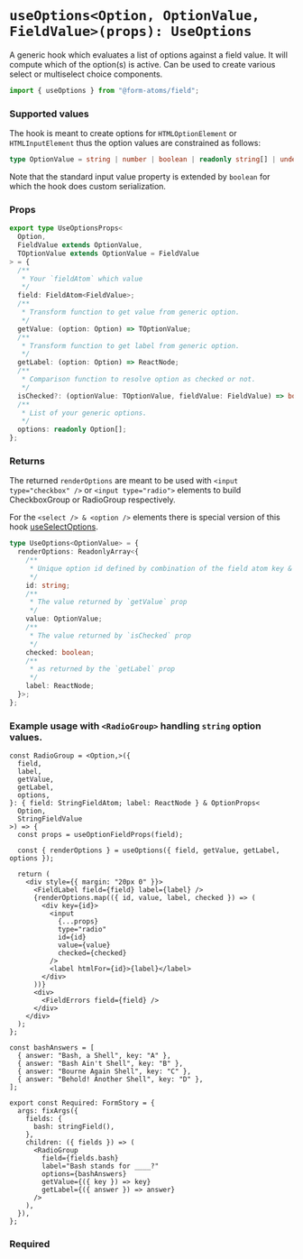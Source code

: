
<Meta title="hooks/useOptions" />

# `useOptions<Option, OptionValue, FieldValue>(props): UseOptions`

A generic hook which evaluates a list of options against a field value. It will compute which of the option(s) is active.
Can be used to create various select or multiselect choice components.

```ts
import { useOptions } from "@form-atoms/field";
```

### Supported values

The hook is meant to create options for `HTMLOptionElement` or `HTMLInputElement` thus the option values are constrained as follows:

```ts
type OptionValue = string | number | boolean | readonly string[] | undefined;
```

Note that the standard input value property is extended by `boolean` for which the hook does custom serialization.

### Props

```ts
export type UseOptionsProps<
  Option,
  FieldValue extends OptionValue,
  TOptionValue extends OptionValue = FieldValue
> = {
  /**
   * Your `fieldAtom` which value
   */
  field: FieldAtom<FieldValue>;
  /**
   * Transform function to get value from generic option.
   */
  getValue: (option: Option) => TOptionValue;
  /**
   * Transform function to get label from generic option.
   */
  getLabel: (option: Option) => ReactNode;
  /**
   * Comparison function to resolve option as checked or not.
   */
  isChecked?: (optionValue: TOptionValue, fieldValue: FieldValue) => boolean;
  /**
   * List of your generic options.
   */
  options: readonly Option[];
};
```

### Returns

The returned `renderOptions` are meant to be used with `<input type="checkbox" />` or `<input type="radio">`
elements to build CheckboxGroup or RadioGroup respectively.

For the `<select /> & <option />` elements there is special version of this hook [useSelectOptions](?path=/docs/hooks-useselectoptions--docs).

```ts
type UseOptions<OptionValue> = {
  renderOptions: ReadonlyArray<{
    /**
     * Unique option id defined by combination of the field atom key & option value.
     */
    id: string;
    /**
     * The value returned by `getValue` prop
     */
    value: OptionValue;
    /**
     * The value returned by `isChecked` prop
     */
    checked: boolean;
    /**
     * as returned by the `getLabel` prop
     */
    label: ReactNode;
  }>;
};
```

### Example usage with `<RadioGroup>` handling `string` option values.

```tsx
const RadioGroup = <Option,>({
  field,
  label,
  getValue,
  getLabel,
  options,
}: { field: StringFieldAtom; label: ReactNode } & OptionProps<
  Option,
  StringFieldValue
>) => {
  const props = useOptionFieldProps(field);

  const { renderOptions } = useOptions({ field, getValue, getLabel, options });

  return (
    <div style={{ margin: "20px 0" }}>
      <FieldLabel field={field} label={label} />
      {renderOptions.map(({ id, value, label, checked }) => (
        <div key={id}>
          <input
            {...props}
            type="radio"
            id={id}
            value={value}
            checked={checked}
          />
          <label htmlFor={id}>{label}</label>
        </div>
      ))}
      <div>
        <FieldErrors field={field} />
      </div>
    </div>
  );
};

const bashAnswers = [
  { answer: "Bash, a Shell", key: "A" },
  { answer: "Bash Ain't Shell", key: "B" },
  { answer: "Bourne Again Shell", key: "C" },
  { answer: "Behold! Another Shell", key: "D" },
];

export const Required: FormStory = {
  args: fixArgs({
    fields: {
      bash: stringField(),
    },
    children: ({ fields }) => (
      <RadioGroup
        field={fields.bash}
        label="Bash stands for ____?"
        options={bashAnswers}
        getValue={({ key }) => key}
        getLabel={({ answer }) => answer}
      />
    ),
  }),
};
```

### Required

<Canvas of={RadioGroupStories.Required} />
